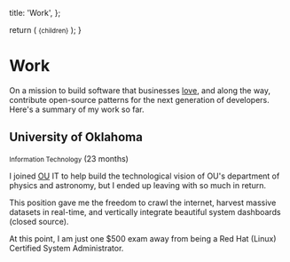 
  title: 'Work',
};

  return (
    <small className="flex text-sm text-gray-500 -mt-3 mb-3">{children}</small>
  );
}

# Work

<AnimatedName />

On a mission to build software that businesses [love](/n/devtools), and along the way, contribute open-source patterns for the next generation of developers. Here's a summary of my work so far.

## University of Oklahoma

<Small>Information Technology</Small> (23 months)

I joined [OU](https://ou.edu) IT to help build the technological vision of OU's department of physics and astronomy, but I ended up leaving with so much in return. 

This position gave me the freedom to crawl the internet, harvest massive datasets in real-time, and vertically integrate beautiful system dashboards (closed source). 

At this point, I am just one $500 exam away from being a Red Hat (Linux) Certified System Administrator.
